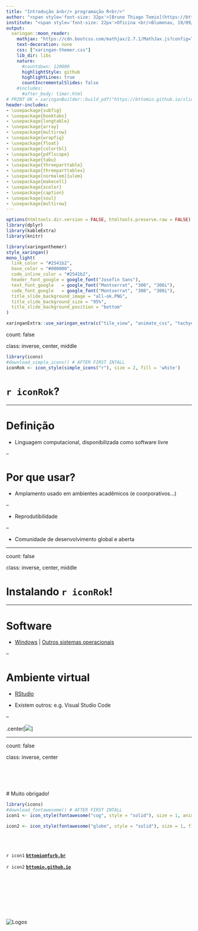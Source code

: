 ```yaml
---
title: "Introdução à<br/> programação R<br/>"
author: "<span style='font-size: 32px'>[Bruno Thiago Tomio](https://bttomio.github.io)</style><span style='font-size: 22px; font-weight: bold'>"
institute: "<span style='font-size: 22px'>Oficina <br/>Blumenau, 19/09/2023</style>"
output:
  xaringan::moon_reader:
    mathjax: "https://cdn.bootcss.com/mathjax/2.7.1/MathJax.js?config=TeX-MML-AM_HTMLorMML"
    text-decoration: none
    css: ["xaringan-themer.css"]
    lib_dir: libs
    nature:
      #countdown: 120000
      highlightStyle: github
      highlightLines: true
      countIncrementalSlides: false
    #includes:
      #after_body: timer.html
# PRINT OK = xaringanBuilder::build_pdf("https://bttomio.github.io/slides/23rdINFER/slides.html", complex_slides = T, partial_slides = T)
header-includes:
- \usepackage{subfig}
- \usepackage{booktabs}
- \usepackage{longtable}
- \usepackage{array}
- \usepackage{multirow}
- \usepackage{wrapfig}
- \usepackage{float}
- \usepackage{colortbl}
- \usepackage{pdflscape}
- \usepackage{tabu}
- \usepackage{threeparttable}
- \usepackage{threeparttablex}
- \usepackage[normalem]{ulem}
- \usepackage{makecell}
- \usepackage{xcolor}
- \usepackage{caption}
- \usepackage{soul}
- \usepackage{multirow}
---
```


```r
options(htmltools.dir.version = FALSE, htmltools.preserve.raw = FALSE)
library(dplyr)
library(kableExtra)
library(knitr)
```

```r
library(xaringanthemer)
style_xaringan()
mono_light(
  link_color = "#2541b2",
  base_color = "#000000",
  code_inline_color = "#2541b2",
  header_font_google = google_font("Josefin Sans"),
  text_font_google   = google_font("Montserrat", "300", "300i"),
  code_font_google   = google_font("Montserrat", "300", "300i"),
  title_slide_background_image = "all-ok.PNG",
  title_slide_background_size = "95%",
  title_slide_background_position = "bottom"
)
```

```r
xaringanExtra::use_xaringan_extra(c("tile_view", "animate_css", "tachyons"))
```

count: false

class: inverse, center, middle

```r
library(icons)
#download_simple_icons() # AFTER FIRST INTALL
iconRok <- icon_style(simple_icons("r"), size = 2, fill = 'white')
```

# `r iconRok`?

---

# Definição

- Linguagem computacional, disponibilizada como software livre

--

# Por que usar?

- Amplamento usado em ambientes acadêmicos (e coorporativos...)

--

- Reprodutibilidade

--

- Comunidade de desenvolvimento global e aberta

---

count: false

class: inverse, center, middle

# Instalando `r iconRok`!

---

# Software

- [Windows](https://cran.r-project.org/bin/windows/base/) | [Outros sistemas operacionais](https://cran.r-project.org/)

--

# Ambiente virtual

- [RStudio](https://posit.co/download/rstudio-desktop/)

- Existem outros: e.g. Visual Studio Code

--

.center[![](./kid.gif)]

---

count: false

class: inverse, center

<br>
<br>
<br>
<br>
# Muito obrigado!
```r
library(icons)
#download_fontawesome() # AFTER FIRST INTALL
icon1 <- icon_style(fontawesome("cog", style = "solid"), size = 1, animate = "spin", fill = "white")

icon2 <- icon_style(fontawesome("globe", style = "solid"), size = 1, fill = "white")
```
<br>
<br>

`r icon1` [**`bttomio@furb.br`**](bttomio@furb.br)

`r icon2` [**`bttomio.github.io`**](https://bttomio.github.io)

<br>
<br>
<br>
<br>
<br>
<br>
<br>
![Logos](all-ok.PNG)
